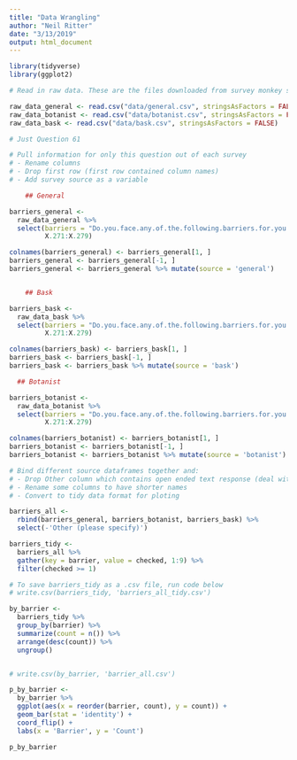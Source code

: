 ```yaml
---
title: "Data Wrangling"
author: "Neil Ritter"
date: "3/13/2019"
output: html_document
---
```


```r

library(tidyverse)
library(ggplot2)

```


```r
# Read in raw data. These are the files downloaded from survey monkey saved as a .csv

raw_data_general <- read.csv("data/general.csv", stringsAsFactors = FALSE)
raw_data_botanist <- read.csv("data/botanist.csv", stringsAsFactors = FALSE)
raw_data_bask <- read.csv("data/bask.csv", stringsAsFactors = FALSE)


```


```r

# Just Question 61

# Pull information for only this question out of each survey
# - Rename columns
# - Drop first row (first row contained column names)
# - Add survey source as a variable

    ## General

barriers_general <- 
  raw_data_general %>%
  select(barriers = "Do.you.face.any.of.the.following.barriers.for.you.to.consume.cannabis...Please.select.all.that.apply.",
         X.271:X.279)

colnames(barriers_general) <- barriers_general[1, ]
barriers_general <- barriers_general[-1, ]
barriers_general <- barriers_general %>% mutate(source = 'general')


    ## Bask

barriers_bask <- 
  raw_data_bask %>%
  select(barriers = "Do.you.face.any.of.the.following.barriers.for.you.to.consume.cannabis...Please.select.all.that.apply.",
         X.271:X.279)

colnames(barriers_bask) <- barriers_bask[1, ]
barriers_bask <- barriers_bask[-1, ]
barriers_bask <- barriers_bask %>% mutate(source = 'bask')

  ## Botanist

barriers_botanist <- 
  raw_data_botanist %>%
  select(barriers = "Do.you.face.any.of.the.following.barriers.for.you.to.consume.cannabis...Please.select.all.that.apply.",
         X.271:X.279)

colnames(barriers_botanist) <- barriers_botanist[1, ]
barriers_botanist <- barriers_botanist[-1, ]
barriers_botanist <- barriers_botanist %>% mutate(source = 'botanist')

# Bind different source dataframes together and:
# - Drop Other column which contains open ended text response (deal with later)
# - Rename some columns to have shorter names
# - Convert to tidy data format for ploting 

barriers_all <- 
  rbind(barriers_general, barriers_botanist, barriers_bask) %>%
  select(-'Other (please specify)')

barriers_tidy <-
  barriers_all %>%
  gather(key = barrier, value = checked, 1:9) %>%
  filter(checked >= 1)

# To save barriers_tidy as a .csv file, run code below
# write.csv(barriers_tidy, 'barriers_all_tidy.csv')


```



```r

by_barrier <-
  barriers_tidy %>%
  group_by(barrier) %>%
  summarize(count = n()) %>%
  arrange(desc(count)) %>%
  ungroup()


# write.csv(by_barrier, 'barrier_all.csv')

p_by_barrier <-
  by_barrier %>%
  ggplot(aes(x = reorder(barrier, count), y = count)) +
  geom_bar(stat = 'identity') +
  coord_flip() +
  labs(x = 'Barrier', y = 'Count')

p_by_barrier
```







